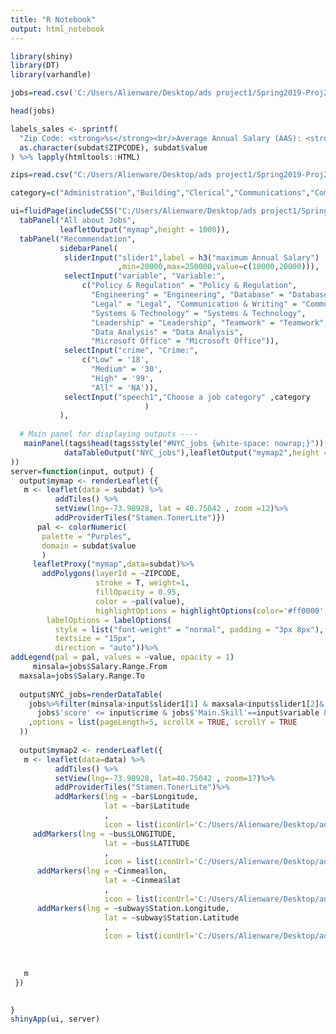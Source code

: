 ```yaml
---
title: "R Notebook"
output: html_notebook
---
```


```r
library(shiny)
library(DT)
library(varhandle)
```

```r
jobs=read.csv('C:/Users/Alienware/Desktop/ads project1/Spring2019-Proj2-grp10/data/job.csv')
```

```r
head(jobs)
```

```r
labels_sales <- sprintf(
  "Zip Code: <strong>%s</strong><br/>Average Annual Salary (AAS): <strong>$%g/yr<sup></sup></strong>",
  as.character(subdat$ZIPCODE), subdat$value
) %>% lapply(htmltools::HTML)

zips=read.csv("C:/Users/Alienware/Desktop/ads project1/Spring2019-Proj2-grp10/data/zips2.csv",stringsAsFactors = F)

```


```r
category=c("Administration","Building","Clerical","Communications","Community","Constituent","Engineering","Finance","Health","Information","Legal","Maintenance","Policy","Public","Social","Technology")

ui=fluidPage(includeCSS("C:/Users/Alienware/Desktop/ads project1/Spring2019-Proj2-grp10//app/style.css"),navbarPage(p(class="h","JobsSmart"),id = "inTabset",
  tabPanel("All about Jobs",
           leafletOutput("mymap",height = 1000)),
  tabPanel("Recommendation",
           sidebarPanel(
            sliderInput("slider1",label = h3("maximum Annual Salary")
                        ,min=20000,max=250000,value=c(10000,20000))),
            selectInput("variable", "Variable:",
                c("Policy & Regulation" = "Policy & Regulation", 
                  "Engineering" = "Engineering", "Database" = "Database", 
                  "Legal" = "Legal", "Communication & Writing" = "Communication & Writing",
                  "Systems & Technology" = "Systems & Technology", 
                  "Leadership" = "Leadership", "Teamwork" = "Teamwork",
                  "Data Analysis" = "Data Analysis", 
                  "Microsoft Office" = "Microsoft Office")),
            selectInput("crime", "Crime:",
                c("Low" = '18', 
                  "Medium" = '30', 
                  "High" = '99', 
                  "All" = 'NA')),
            selectInput("speech1","Choose a job category" ,category
                              )
           ),
  
  # Main panel for displaying outputs ----
   mainPanel(tags$head(tags$style("#NYC_jobs {white-space: nowrap;}")),
            dataTableOutput("NYC_jobs"),leafletOutput("mymap2",height = 1000))
))
server=function(input, output) {
  output$mymap <- renderLeaflet({
   m <- leaflet(data = subdat) %>%
          addTiles() %>%
          setView(lng=-73.98928, lat = 40.75042 , zoom =12)%>%
          addProviderTiles("Stamen.TonerLite")})
      pal <- colorNumeric(
       palette = "Purples",
       domain = subdat$value
       )
     leafletProxy("mymap",data=subdat)%>%
       addPolygons(layerId = ~ZIPCODE,
                   stroke = T, weight=1,
                   fillOpacity = 0.95,
                   color = ~pal(value),
                   highlightOptions = highlightOptions(color='#ff0000', opacity = 0.5, weight = 4, fillOpacity = 0.9,bringToFront = TRUE, sendToBack = TRUE),label = labels_sales,
        labelOptions = labelOptions(
          style = list("font-weight" = "normal", padding = "3px 8px"),
          textsize = "15px",
          direction = "auto"))%>%
addLegend(pal = pal, values = ~value, opacity = 1)
     minsala=jobs$Salary.Range.From
  maxsala=jobs$Salary.Range.To
  
  output$NYC_jobs=renderDataTable(
    jobs%>%filter(minsala>input$slider1[1] & maxsala<input$slider1[2]&
      jobs$'score' <= input$crime & jobs$'Main.Skill'==input$variable & jobs$'Department' == input$'speech1') 
    ,options = list(pageLength=5, scrollX = TRUE, scrollY = TRUE
  ))
  
  output$mymap2 <- renderLeaflet({
   m <- leaflet(data=data) %>%
          addTiles() %>%
          setView(lng=-73.98928, lat=40.75042 , zoom=17)%>%
          addProviderTiles("Stamen.TonerLite")%>%
          addMarkers(lng = ~bar$Longitude,
                     lat = ~bar$Latitude
                     ,
                     icon = list(iconUrl='C:/Users/Alienware/Desktop/ads project1/Spring2019-Proj2-grp10/lib/bar.png',iconSize=c(15,15)))%>%
     addMarkers(lng = ~bus$LONGITUDE,
                     lat = ~bus$LATITUDE
                     ,
                     icon = list(iconUrl='C:/Users/Alienware/Desktop/ads project1/Spring2019-Proj2-grp10/lib/bus.png',iconSize=c(15,15)))%>%
      addMarkers(lng = ~Cinmea$lon,
                     lat = ~Cinmea$lat
                     ,
                     icon = list(iconUrl='C:/Users/Alienware/Desktop/ads project1/Spring2019-Proj2-grp10/lib/Movie.png',iconSize=c(15,15)))%>%
      addMarkers(lng = ~subway$Station.Longitude,
                     lat = ~subway$Station.Latitude
                     ,
                     icon = list(iconUrl='C:/Users/Alienware/Desktop/ads project1/Spring2019-Proj2-grp10/lib/metro.png',iconSize=c(15,15)))
     
                     
                     
   m
 })
  

}
shinyApp(ui, server)


```